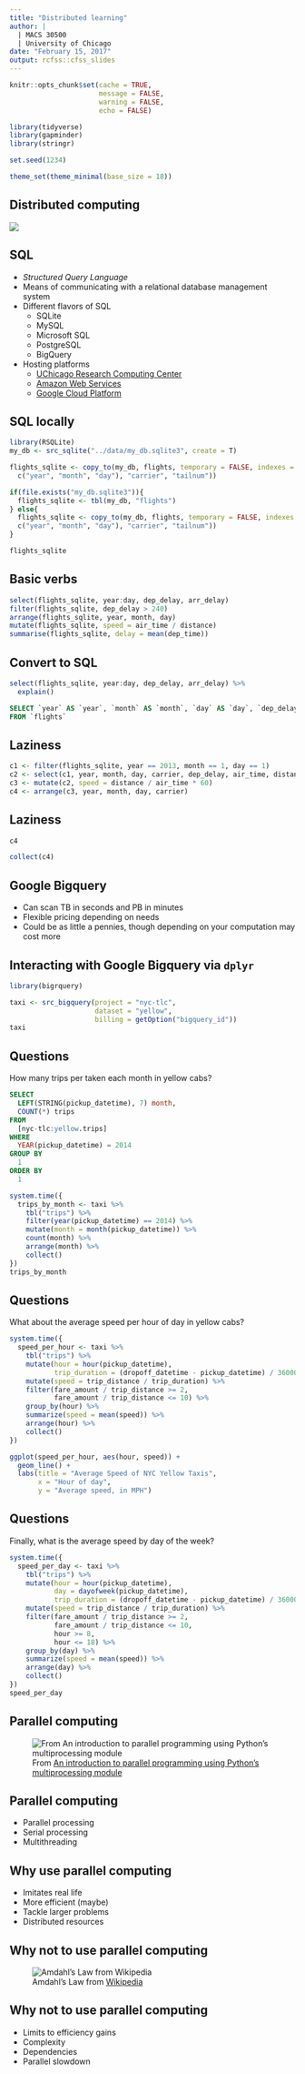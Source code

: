 ```yaml
---
title: "Distributed learning"
author: |
  | MACS 30500
  | University of Chicago
date: "February 15, 2017"
output: rcfss::cfss_slides
---
```


```r
knitr::opts_chunk$set(cache = TRUE,
                      message = FALSE,
                      warning = FALSE,
                      echo = FALSE)

library(tidyverse)
library(gapminder)
library(stringr)

set.seed(1234)

theme_set(theme_minimal(base_size = 18))
```

## Distributed computing

![](https://tctechcrunch2011.files.wordpress.com/2015/08/clouds.jpg)

## SQL

* *Structured Query Language*
* Means of communicating with a relational database management system
* Different flavors of SQL
    * SQLite
    * MySQL
    * Microsoft SQL
    * PostgreSQL
    * BigQuery
* Hosting platforms
    * [UChicago Research Computing Center](https://rcc.uchicago.edu/)
    * [Amazon Web Services](https://aws.amazon.com/)
    * [Google Cloud Platform](https://cloud.google.com/)

## SQL locally

```r
library(RSQLite)
my_db <- src_sqlite("../data/my_db.sqlite3", create = T)
```

```r
flights_sqlite <- copy_to(my_db, flights, temporary = FALSE, indexes = list(
  c("year", "month", "day"), "carrier", "tailnum"))
```

```r
if(file.exists("my_db.sqlite3")){
  flights_sqlite <- tbl(my_db, "flights")
} else{
  flights_sqlite <- copy_to(my_db, flights, temporary = FALSE, indexes = list(
  c("year", "month", "day"), "carrier", "tailnum"))
}
```

```r
flights_sqlite
```

## Basic verbs {.scrollable}

```r
select(flights_sqlite, year:day, dep_delay, arr_delay)
filter(flights_sqlite, dep_delay > 240)
arrange(flights_sqlite, year, month, day)
mutate(flights_sqlite, speed = air_time / distance)
summarise(flights_sqlite, delay = mean(dep_time))
```

## Convert to SQL

```r
select(flights_sqlite, year:day, dep_delay, arr_delay) %>%
  explain()
```

```sql
SELECT `year` AS `year`, `month` AS `month`, `day` AS `day`, `dep_delay` AS `dep_delay`, `arr_delay` AS `arr_delay`
FROM `flights`
```

## Laziness

```r
c1 <- filter(flights_sqlite, year == 2013, month == 1, day == 1)
c2 <- select(c1, year, month, day, carrier, dep_delay, air_time, distance)
c3 <- mutate(c2, speed = distance / air_time * 60)
c4 <- arrange(c3, year, month, day, carrier)
```

## Laziness {.scrollable}

```r
c4
```

```r
collect(c4)
```

## Google Bigquery

* Can scan TB in seconds and PB in minutes
* Flexible pricing depending on needs
* Could be as little a pennies, though depending on your computation may cost more

## Interacting with Google Bigquery via `dplyr`

```r
library(bigrquery)

taxi <- src_bigquery(project = "nyc-tlc",
                     dataset = "yellow",
                     billing = getOption("bigquery_id"))
taxi
```

## Questions {.scrollable}

How many trips per taken each month in yellow cabs?

```sql
SELECT
  LEFT(STRING(pickup_datetime), 7) month,
  COUNT(*) trips
FROM
  [nyc-tlc:yellow.trips]
WHERE
  YEAR(pickup_datetime) = 2014
GROUP BY
  1
ORDER BY
  1
```

```r
system.time({
  trips_by_month <- taxi %>%
    tbl("trips") %>%
    filter(year(pickup_datetime) == 2014) %>%
    mutate(month = month(pickup_datetime)) %>%
    count(month) %>%
    arrange(month) %>%
    collect()
})
trips_by_month
```

## Questions {.scrollable}

What about the average speed per hour of day in yellow cabs?

```r
system.time({
  speed_per_hour <- taxi %>%
    tbl("trips") %>%
    mutate(hour = hour(pickup_datetime),
           trip_duration = (dropoff_datetime - pickup_datetime) / 3600000000) %>%
    mutate(speed = trip_distance / trip_duration) %>%
    filter(fare_amount / trip_distance >= 2,
           fare_amount / trip_distance <= 10) %>%
    group_by(hour) %>%
    summarize(speed = mean(speed)) %>%
    arrange(hour) %>%
    collect()
})

ggplot(speed_per_hour, aes(hour, speed)) +
  geom_line() +
  labs(title = "Average Speed of NYC Yellow Taxis",
       x = "Hour of day",
       y = "Average speed, in MPH")
```

## Questions {.scrollable}

Finally, what is the average speed by day of the week?

```r
system.time({
  speed_per_day <- taxi %>%
    tbl("trips") %>%
    mutate(hour = hour(pickup_datetime),
           day = dayofweek(pickup_datetime),
           trip_duration = (dropoff_datetime - pickup_datetime) / 3600000000) %>%
    mutate(speed = trip_distance / trip_duration) %>%
    filter(fare_amount / trip_distance >= 2,
           fare_amount / trip_distance <= 10,
           hour >= 8,
           hour <= 18) %>%
    group_by(day) %>%
    summarize(speed = mean(speed)) %>%
    arrange(day) %>%
    collect()
})
speed_per_day
```

## Parallel computing

![From [An introduction to parallel programming using Python's multiprocessing module](http://sebastianraschka.com/Articles/2014_multiprocessing.html)](http://sebastianraschka.com/images/blog/2014/multiprocessing_intro/multiprocessing_scheme.png)

## Parallel computing

* Parallel processing
* Serial processing
* Multithreading

## Why use parallel computing

* Imitates real life
* More efficient (maybe)
* Tackle larger problems
* Distributed resources

## Why not to use parallel computing

![Amdahl's Law from [Wikipedia](https://en.wikipedia.org/wiki/Amdahl's_law)](https://upload.wikimedia.org/wikipedia/commons/thumb/e/ea/AmdahlsLaw.svg/768px-AmdahlsLaw.svg.png)
    
## Why not to use parallel computing

* Limits to efficiency gains
* Complexity
* Dependencies
* Parallel slowdown
